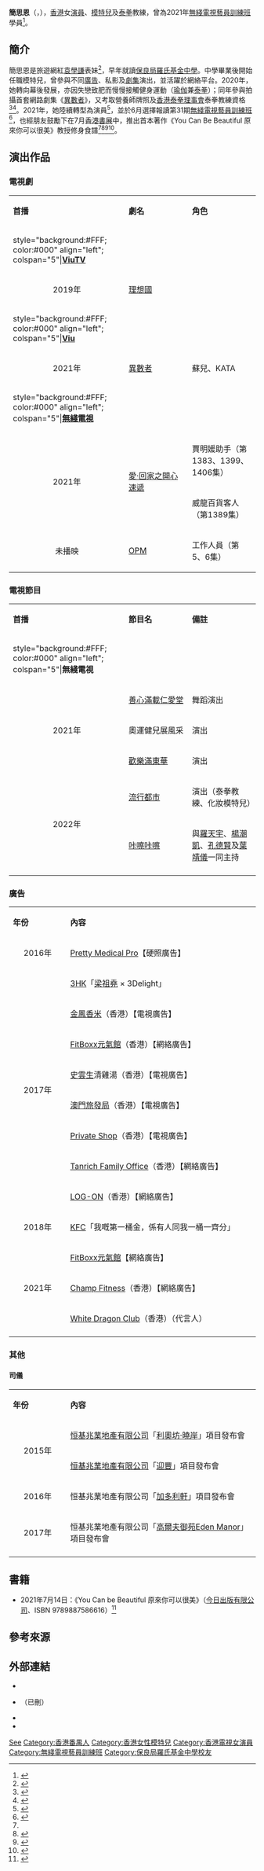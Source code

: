 {{藝人
| 類型 = 女演員
| 姓名 = 簡思恩
| 圖片 = Melody_Kan_(簡思恩),_CHAMP_24_Fitness_TKO.jpg
| 圖片簡介 = 簡思恩在 CHAMP 24 Fitness TKO
| 圖片尺寸 = 200px
| 羅馬拼音 = Kan See Yan
| 英文名 = Melody Kan
| 國籍 = {{CNHK}}
| 籍貫 = {{CHN-1949}}[[番禺縣|番禺]]
| 民族 = [[漢族|漢族]]
| 出生日期 = {{birth_date_and _age|1995|10|27}}
| 出生地點 = {{BHKG}}
| 居住地 = 
| 語言 = [[粵語|粵語]]、[[英語|英語]]、[[普通話|普通話]]
| 教育程度 = 中學
| 母校 = [[保良局羅氏基金中學|保良局羅氏基金中學]]
| 職業 = [[演員|演員]]、[[模特兒|模特兒]]、[[泰拳|泰拳]]教練
| 親屬 = 表哥：[[袁學謙|袁學謙]]
| 配偶 = 
| 兒女 = 
| 出道地點 = {{HKG}}
| 出道日期 = 2014年（模特兒）<br>2020年（藝人）
| 出道作 = 
| 活躍年代 = 2014年至今
| 經紀公司 = [[無綫電視|無綫電視]] (2022年至今)<br>[[種星堂|種星堂]]
| 相關團體 = 
| 獎項 = 
| imdb = 
}}

'''簡思恩'''（{{lang-en|Melody Kan See Yan}}，{{bd|1995年|10月27日}}），[[香港|香港]]女[[演員|演員]]、[[模特兒|模特兒]]及[[泰拳|泰拳]]教練，曾為2021年[[無綫電視藝員訓練班|無綫電視藝員訓練班]]學員<ref>{{Cite web|url=http://artiste.tvb.com/main/artistedetail/kanseeyanmelody|title=簡思恩 Kan See Yan Melody - TVB 藝人資料 - tvb.com|publisher=[[無綫電視|無綫電視]]|accessdate=2022-01-10}}</ref>。

== 簡介 ==
簡思恩是旅遊網紅[[袁學謙|袁學謙]]表妹<ref>{{Cite news|url=https://hk.on.cc/hk/bkn/cnt/entertainment/20200229/bkn-20200229195220623-0229_00862_001.html|title=袁學謙孖大埔 Lulu 拍片　教網民煲抗疫湯|publisher=[[東網|東網]]|date=2020-02-29|accessdate=2021-08-27}}</ref>，早年就讀[[保良局羅氏基金中學|保良局羅氏基金中學]]。中學畢業後開始任職模特兒，曾參與不同[[廣告|廣告]]、私影及[[劇集|劇集]]演出，並活躍於網絡平台。2020年，她轉向幕後發展，亦因失戀致肥而慢慢接觸健身運動（[[瑜伽|瑜伽]]兼[[泰拳|泰拳]]）；同年參與拍攝首套網路劇集《[[異數者|異數者]]》，又考取營養師牌照及[[香港泰拳理事會|香港泰拳理事會]]泰拳教練資格<ref name=Fitness>{{Cite news|url=http://www.vakiodaily.com/news/view/id/448509|title=簡思恩因失戀而暴肥 用一年時間紀錄減肥路|publisher=[[華僑報|華僑報]]|date=2021-07-14|accessdate=2021-08-27}}</ref><ref>{{Cite news|url=https://hk.on.cc/hk/bkn/cnt/entertainment/20210322/bkn-20210322210814482-0322_00862_001.html|title=肥妹變索女！簡思恩失戀放縱自己亂識男仔|publisher=東網|date=2021-03-22|accessdate=2021-08-27}}</ref>。2021年，她陸續轉型為演員<ref>{{Cite news|url=https://www.mpweekly.com/entertainment/focus/local/20210226-235130|title=【專訪】教簡思恩譚淇淇武打動作 龐景峰拍戲乘機糟質錢小豪|publisher=[[明報周刊|明報周刊]]|date=2021-02-26|accessdate=2021-08-27}}</ref>，並於6月選擇報讀第31期[[無綫電視藝員訓練班|無綫電視藝員訓練班]]<ref>{{Cite news|url=https://www.hk01.com/%E5%8D%B3%E6%99%82%E5%A8%9B%E6%A8%82/668913/%E9%A6%AC%E6%B5%9A%E5%81%89%E6%A6%AE%E5%8D%87%E6%A0%A1%E9%95%B7%E5%82%B3%E6%8E%88%E5%A4%9A%E5%B9%B4%E6%BC%94%E6%8A%80-2021%E5%B9%B4tvb%E8%97%9D%E8%A8%93%E7%8F%AD%E9%9D%9A%E5%A5%B3%E9%80%90%E5%80%8B%E7%9D%87|title=馬浚偉榮升校長傳授多年演技　2021年 TVB 藝訓班靚女逐個睇|publisher=[[香港01|香港01]]|date=2021-08-26|accessdate=2021-08-27}}</ref>，也經朋友鼓勵下在7月[[香港書展|香港書展]]中，推出首本著作《You Can Be Beautiful 原來你可以很美》教授修身食譜<ref name=Fitness/><ref>{{Cite news|url=http://starsupporta.safacura.org/Z202107/albumshow.php?id=46|title=20210714 簡思恩 Melody @ 香港書展2021 -《You Can Be Beautiful 原來你可以很美》簽書會 @ 香港會議展覽中心|publisher=[[璨星國際畫報|璨星國際畫報]]|accessdate=2021-08-27}}</ref><ref>{{Cite news|url=https://hk.on.cc/hk/bkn/cnt/entertainment/20210714/bkn-20210714190236308-0714_00862_001.html|title=簡思恩讀營養學減肥：磅數唔係最重要！|publisher=東網|date=2021-07-14|accessdate=2021-08-27}}</ref><ref>{{Cite news|url=https://www.singtao.ca/5063547/2021-07-14/news-%E6%88%90%E5%8A%9F%E6%90%A3%E7%94%A920%E7%A3%85%E8%82%A5%E8%82%89+++%E7%B0%A1%E6%80%9D%E6%81%A9%E5%87%BA%E6%B8%9B%E8%82%A5%E6%9B%B8%E5%88%86%E4%BA%AB%E9%A3%9F%E8%AD%9C/?variant=zh-hans|title=成功搣甩20磅肥肉 簡思恩出減肥書分享食譜|publisher=[[星島日報|星島日報]]|date=2021-07-14|accessdate=2021-08-27}}</ref>。

== 演出作品 ==
=== 電視劇 ===
{|class="wikitable" width="70%"
|- style="background:pink; color:black" align="center"
|style="width:8%"|'''首播'''||style="width:15%"|'''劇名'''||style="width:16%"|'''角色'''
|-
|style="background:#FFF; color:#000" align="left"; colspan="5"|'''[[ViuTV|ViuTV]]'''
|-
|<center>2019年<center>||[[理想國_(電視劇)|理想國]]||
|-
|style="background:#FFF; color:#000" align="left"; colspan="5"|'''[[Viu|Viu]]'''
|-
|<center>2021年<center>||[[異數者|異數者]]||蘇兒、KATA
|-
|style="background:#FFF; color:#000" align="left"; colspan="5"|'''[[無綫電視|無綫電視]]'''
|-
|rowspan="2"|<center>2021年<center>||rowspan="2"|[[愛·回家之開心速遞|愛·回家之開心速遞]]||賈明媛助手（第1383、1399、1406集）
|-
|威龍百貨客人（第1389集）
|-
|<center>未播映<center>||[[OPM_(無綫電視劇)|OPM]]||工作人員（第5、6集）
|}

=== 電視節目 ===
{|class="wikitable" width="70%"
|- style="background:pink; color:black" align="center"
|style="width:8%"|'''首播'''||style="width:15%"|'''節目名'''||style="width:16%"|'''備註'''
|-
|style="background:#FFF; color:#000" align="left"; colspan="5"|'''無綫電視'''
|-
|rowspan="3"|<center>2021年<center>||[[善心滿載仁愛堂|善心滿載仁愛堂]]||舞蹈演出
|-
|奧運健兒展風采||演出
|-
|[[歡樂滿東華|歡樂滿東華]]||演出
|-
|rowspan="2"|<center>2022年<center>||[[流行都市|流行都市]]||演出（泰拳教練、化妝模特兒）
|-
|[[咔嚓咔嚓|咔嚓咔嚓]]||與[[羅天宇|羅天宇]]、[[楊潮凱|楊潮凱]]、[[孔德賢|孔德賢]]及[[葉靖儀|葉靖儀]]一同主持
|-
|}

=== 廣告 ===
{|class="wikitable" width="70%"
|- style="background:pink; color:black" align="center"
|style="width:8%"|'''年份'''||style="width:31%"|'''內容'''
|-
|<center>2016年<center>||[[Pretty_Medical_Pro|Pretty Medical Pro]]【硬照廣告】
|-
|rowspan="8"|<center>2017年<center>||[[3HK|3HK]]「[[梁祖堯|梁祖堯]] × 3Delight」
|-
|[[金鳳香米|金鳳香米]]（香港）【電視廣告】
|-
|[[FitBoxx元氣館|FitBoxx元氣館]]（香港）【網絡廣告】
|-
|[[史雲生|史雲生]]清雞湯（香港）【電視廣告】
|-
|[[澳門旅發局|澳門旅發局]]（香港）【電視廣告】
|-
|[[Private_Shop|Private Shop]]（香港）【電視廣告】
|-
|[[Tanrich_Family_Office|Tanrich Family Office]]（香港）【網絡廣告】
|-
|[[LOG-ON|LOG-ON]]（香港）【網絡廣告】
|-
|<center>2018年<center>||[[KFC|KFC]]「我嘅第一桶金，係有人同我一桶一齊分」
|-
|rowspan="3"|<center>2021年<center>||[[FitBoxx元氣館|FitBoxx元氣館]]【網絡廣告】
|-
|[[Champ_Fitness|Champ Fitness]]（香港）【網絡廣告】
|-
|[[White_Dragon_Club|White Dragon Club]]（香港）（代言人）
|-
|}

=== 其他 ===
==== 司儀 ====
{|class="wikitable" width="70%"
|- style="background:pink; color:black" align="center"
|style="width:8%"|'''年份'''||style="width:31%"|'''內容'''
|-
|rowspan="2"|<center>2015年<center>||[[恒基兆業地產有限公司|恒基兆業地產有限公司]]「[[利奧坊·曉岸|利奧坊·曉岸]]」項目發布會
|-
|[[恒基兆業地產有限公司|恒基兆業地產有限公司]]「[[迎豐|迎豐]]」項目發布會
|-
|<center>2016年<center>||恒基兆業地產有限公司「[[加多利軒|加多利軒]]」項目發布會
|-
|<center>2017年<center>||恒基兆業地產有限公司「[[高爾夫御苑Eden_Manor|高爾夫御苑Eden Manor]]」項目發布會
|-
|}

== 書籍 ==
* 2021年7月14日：《You Can be Beautiful 原來你可以很美》（[[今日出版有限公司|今日出版有限公司]]、ISBN 9789887586616）<ref>{{Cite web|url=https://www.instagram.com/p/CRGBYlUhN7y/|title=經歷12個月懷胎，我個仔終於捨得出世啦... 你地唔係唔黎撐場掛！|work=[[Instagram|Instagram]]（melody_kan）|date=2021-07-09|accessdate=2021-08-27}}</ref>

== 參考來源 ==
{{reflist}}

== 外部連結 ==
* {{Instagram|melodykan.sy}}
* {{Instagram|melody_kan}}（已刪）
* {{Facebook|melodykanofficial|簡思恩 Melody Kan}}
* {{Youtube|c=UCsLf2dVUMzvWM9QaMEduntA}}

{{DEFAULTSORT:Kan}}
[[Category:簡姓|See]]
[[Category:香港番禺人|Category:香港番禺人]]
[[Category:香港女性模特兒|Category:香港女性模特兒]]
[[Category:香港電視女演員|Category:香港電視女演員]]
[[Category:無綫電視藝員訓練班|Category:無綫電視藝員訓練班]]
[[Category:保良局羅氏基金中學校友|Category:保良局羅氏基金中學校友]]
